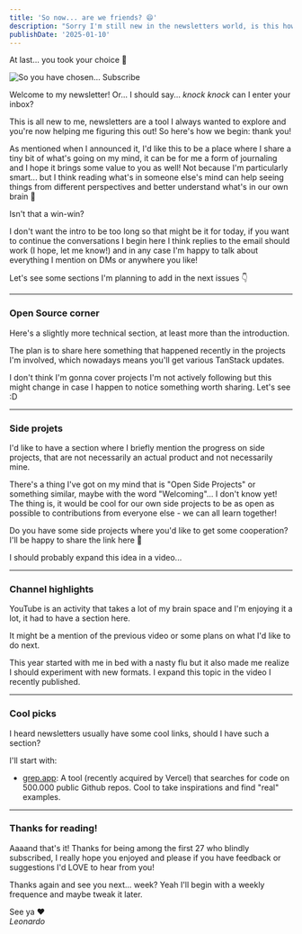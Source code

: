 ```yaml
---
title: 'So now... are we friends? 😄'
description: "Sorry I'm still new in the newsletters world, is this how you enter someone else's inbox?"
publishDate: '2025-01-10'
---
```



At last... you took your choice 👀


<Image src={intro} alt="So you have chosen... Subscribe" class="mx-auto" />

Welcome to my newsletter! Or... I should say... _knock knock_ can I enter your inbox?

This is all new to me, newsletters are a tool I always wanted to explore and you're now helping me figuring this out! So here's how we begin: thank you!

As mentioned when I announced it, I'd like this to be a place where I share a tiny bit of what's going on my mind, it can be for me a form of journaling and I hope it brings some value to you as well! Not because I'm particularly smart... but I think reading what's in someone else's mind can help seeing things from different perspectives and better understand what's in our own brain 🧠

Isn't that a win-win?

I don't want the intro to be too long so that might be it for today, if you want to continue the conversations I begin here I think replies to the email should work (I hope, let me know!) and in any case I'm happy to talk about everything I mention on DMs or anywhere you like!

Let's see some sections I'm planning to add in the next issues 👇

---

### Open Source corner

Here's a slightly more technical section, at least more than the introduction.

The plan is to share here something that happened recently in the projects I'm involved, which nowadays means you'll get various TanStack updates.

I don't think I'm gonna cover projects I'm not actively following but this might change in case I happen to notice something worth sharing. Let's see :D

---

### Side projets

I'd like to have a section where I briefly mention the progress on side projects, that are not necessarily an actual product and not necessarily mine.

There's a thing I've got on my mind that is "Open Side Projects" or something similar, maybe with the word "Welcoming"... I don't know yet! The thing is, it would be cool for our own side projects to be as open as possible to contributions from everyone else - we can all learn together!

Do you have some side projects where you'd like to get some cooperation? I'll be happy to share the link here 🔗

I should probably expand this idea in a video...

---

### Channel highlights

YouTube is an activity that takes a lot of my brain space and I'm enjoying it a lot, it had to have a section here.

It might be a mention of the previous video or some plans on what I'd like to do next.

<YouTube id="c0FuF3NJWBc" />

This year started with me in bed with a nasty flu but it also made me realize I should experiment with new formats. I expand this topic in the video I recently published.

---

### Cool picks

I heard newsletters usually have some cool links, should I have such a section?

I'll start with:

- [grep.app](https://grep.app/): A tool (recently acquired by Vercel) that searches for code on 500.000 public Github repos. Cool to take inspirations and find "real" examples.

---

### Thanks for reading!

Aaaand that's it! Thanks for being among the first 27 who blindly subscribed, I really hope you enjoyed and please if you have feedback or suggestions I'd LOVE to hear from you!

Thanks again and see you next... week? Yeah I'll begin with a weekly frequence and maybe tweak it later.

See ya ❤️<br />
_Leonardo_
